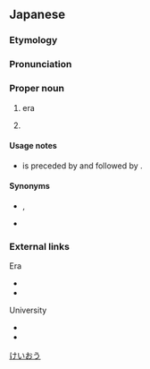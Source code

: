 ==Japanese==
{{ja-kanjitab|けい|おう|yomi=on}}

===Etymology===
{{rfe|lang=ja}}

===Pronunciation===
{{ja-pron|けいおう}}

===Proper noun===
{{ja-pos|proper|けいおう}}

# {{l|en|Keiō}} era {{gloss|April 1865–September 1868|lang=ja}}
# {{lb|ja|short form|fully {{lang|ja|「慶應[[義塾]][[大学]]」}}}} {{w|Keio University}} {{gloss|the oldest institute of higher education in Japan (est. 1858), located in Minato, Tokyo|lang=ja}}

====Usage notes====
* {{m|ja||慶応|Keiō era}} is preceded by {{ja-l|元治|げんじ|[[Genji]]}} and followed by {{ja-l|明治|めいじ|[[Meiji]]}}.

====Synonyms====
* {{sense|Keio University}} {{ja-l|慶應|けいおう|Keiō}}, {{ja-l|慶大|けいだい|Keidai}}
* {{sense|Keiō era}} {{ja-l|慶應|けいおう|Keiō}}

===External links===
; Era
* {{pedia|Keiō|lang=en}}
* {{pedia|慶応|lang=ja}}
; University
* {{pedia|Keio University|lang=en}}
* {{pedia|慶應義塾大学|lang=ja}}

[[Category:ja:Time|けいおう]]